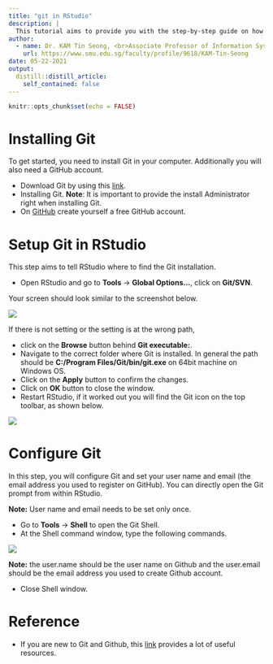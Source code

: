 ```yaml
---
title: "git in RStudio"
description: |
  This tutorial aims to provide you with the step-by-step guide on how to setup Git with R and RStudio. 
author:
  - name: Dr. KAM Tin Seong, <br>Associate Professor of Information Systems (Practice)
    url: https://www.smu.edu.sg/faculty/profile/9618/KAM-Tin-Seong
date: 05-22-2021
output:
  distill::distill_article:
    self_contained: false
---
```



```r
knitr::opts_chunk$set(echo = FALSE)
```

# Installing Git

To get started, you need to install Git in your computer.  Additionally you will also need a GitHub account.

* Download Git by using this [link](https://git-scm.com/downloads).
* Installing Git.  **Note**: It is important to provide the install Administrator right when installing Git.
* On [GitHub](https://github.com/) create yourself a free GitHub account. 


# Setup Git in RStudio 

This step aims to tell RStudio where to find the Git installation.

* Open RStudio and go to **Tools** -> **Global Options…**, click on **Git/SVN**.

Your screen should look similar to the screenshot below.    

![](img/image1.jpg)

If there is not setting or the setting is at the wrong path, 

* click on the **Browse** button behind **Git executable:**. 
* Navigate to the correct folder where Git is installed.  In general the path should be **C:/Program Files/Git/bin/git.exe** on 64bit machine on Windows OS. 
* Click on the **Apply** button to confirm the changes.
* Click on **OK** button to close the window.
* Restart RStudio, if it worked out you will find the Git icon on the top toolbar, as shown below.

![](img/image2.jpg)



# Configure Git 

In this step, you will configure Git and set your user name and email (the email address you used to register on GitHub). You can directly open the Git prompt from within RStudio. 

**Note:** User name and email needs to be set only once. 

* Go to **Tools** -> **Shell** to open the Git Shell.
* At the Shell command window, type the following commands.  

![](img/image3.jpg)

**Note:** the user.name should be the user name on Github and the user.email should be the email address you used to create Github account.

* Close Shell window.

# Reference

* If you are new to Git and Github, this [link](https://try.github.io/) provides a lot of useful resources.  

